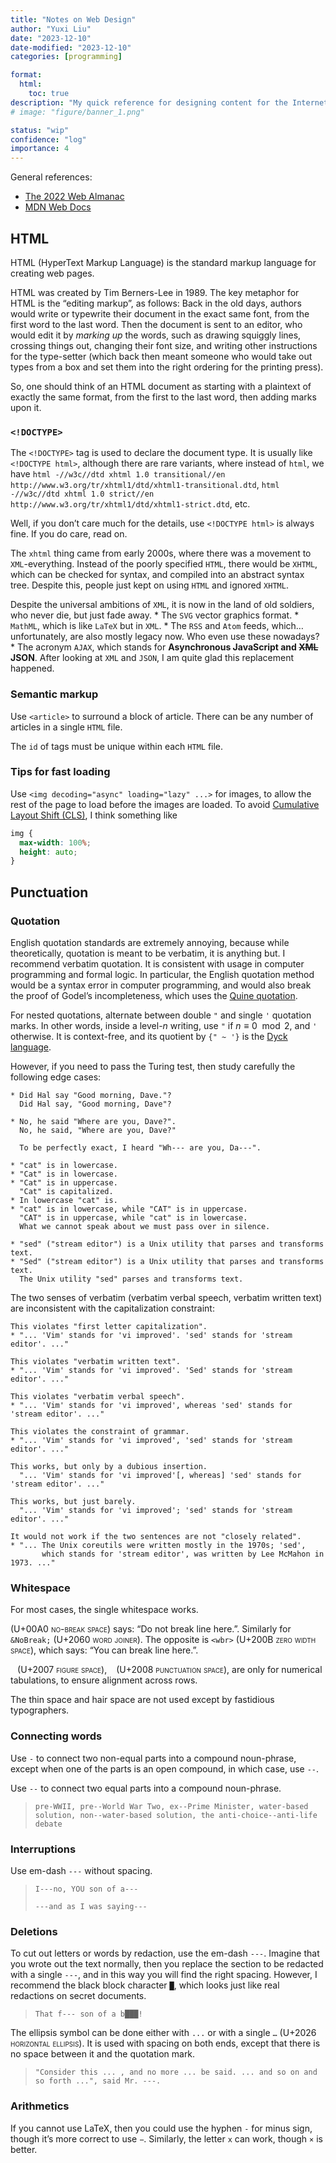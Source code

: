 ```yaml
---
title: "Notes on Web Design"
author: "Yuxi Liu"
date: "2023-12-10"
date-modified: "2023-12-10"
categories: [programming]

format:
  html:
    toc: true
description: "My quick reference for designing content for the Internet."
# image: "figure/banner_1.png"

status: "wip"
confidence: "log"
importance: 4
---
```


General references:

* [The 2022 Web Almanac](https://almanac.httparchive.org/en/2022/)
* [MDN Web Docs](https://developer.mozilla.org/en-US/)

## HTML

HTML (HyperText Markup Language) is the standard markup language for creating web pages.

HTML was created by Tim Berners-Lee in 1989. The key metaphor for HTML is the "editing markup", as follows: Back in the old days, authors would write or typewrite their document in the exact same font, from the first word to the last word. Then the document is sent to an editor, who would edit it by *marking up* the words, such as drawing squiggly lines, crossing things out, changing their font size, and writing other instructions for the type-setter (which back then meant someone who would take out types from a box and set them into the right ordering for the printing press).

So, one should think of an HTML document as starting with a plaintext of exactly the same format, from the first to the last word, then adding marks upon it.

### `<!DOCTYPE>`

The `<!DOCTYPE>` tag is used to declare the document type. It is usually like `<!DOCTYPE html>`, although there are rare variants, where instead of `html`, we have `html -//w3c//dtd xhtml 1.0 transitional//en http://www.w3.org/tr/xhtml1/dtd/xhtml1-transitional.dtd`, `html -//w3c//dtd xhtml 1.0 strict//en http://www.w3.org/tr/xhtml1/dtd/xhtml1-strict.dtd`, etc.

Well, if you don't care much for the details, use `<!DOCTYPE html>` is always fine. If you do care, read on.

The `xhtml` thing came from early 2000s, where there was a movement to `XML`-everything. Instead of the poorly specified `HTML`, there would be `XHTML`, which can be checked for syntax, and compiled into an abstract syntax tree. Despite this, people just kept on using `HTML` and ignored `XHTML`.

Despite the universal ambitions of `XML`, it is now in the land of old soldiers, who never die, but just fade away.
* The `SVG` vector graphics format.
* `MathML`, which is like `LaTeX` but in `XML`.
* The `RSS` and `Atom` feeds, which... unfortunately, are also mostly legacy now. Who even use these nowadays?
* The acronym `AJAX`, which stands for **Asynchronous JavaScript and ~~XML~~ JSON**. After looking at `XML` and `JSON`, I am quite glad this replacement happened.

### Semantic markup

Use `<article>` to surround a block of article. There can be any number of articles in a single `HTML` file.

The `id` of tags must be unique within each `HTML` file.

### Tips for fast loading

Use `<img decoding="async" loading="lazy" ...>` for images, to allow the rest of the page to load before the images are loaded. To avoid [Cumulative Layout Shift (CLS)](https://web.dev/articles/cls), I think something like 

```css
img {
  max-width: 100%;
  height: auto;
}
```

<!-- ### `<meta>`

## CSS 

## JavaScript -->

## Punctuation

### Quotation

English quotation standards are extremely annoying, because while theoretically, quotation is meant to be verbatim, it is anything but. I recommend verbatim quotation. It is consistent with usage in computer programming and formal logic. In particular, the English quotation method would be a syntax error in computer programming, and would also break the proof of Godel's incompleteness, which uses the [Quine quotation](https://en.wikipedia.org/wiki/Quasi-quotation).

For nested quotations, alternate between double `"` and single `'` quotation marks. In other words, inside a level-$n$ writing, use `"` if $n \equiv 0\mod 2$, and `'` otherwise. It is context-free, and its quotient by `{" ~ '}` is the [Dyck language](https://en.wikipedia.org/wiki/Dyck_language).

However, if you need to pass the Turing test, then study carefully the following edge cases:

```
* Did Hal say "Good morning, Dave."?
  Did Hal say, "Good morning, Dave"?

* No, he said "Where are you, Dave?".
  No, he said, "Where are you, Dave?"

  To be perfectly exact, I heard "Wh--- are you, Da---".

* "cat" is in lowercase.
* "Cat" is in lowercase.
* "Cat" is in uppercase.
  "Cat" is capitalized.
* In lowercase "cat" is.
* "cat" is in lowercase, while "CAT" is in uppercase.
  "CAT" is in uppercase, while "cat" is in lowercase.
  What we cannot speak about we must pass over in silence.

* "sed" ("stream editor") is a Unix utility that parses and transforms text.
* "Sed" ("stream editor") is a Unix utility that parses and transforms text.
  The Unix utility "sed" parses and transforms text.
```

The two senses of verbatim (verbatim verbal speech, verbatim written text) are inconsistent with the capitalization constraint:

```
This violates "first letter capitalization".
* "... 'Vim' stands for 'vi improved'. 'sed' stands for 'stream editor'. ..." 

This violates "verbatim written text".
* "... 'Vim' stands for 'vi improved'. 'Sed' stands for 'stream editor'. ..."

This violates "verbatim verbal speech".
* "... 'Vim' stands for 'vi improved', whereas 'sed' stands for 'stream editor'. ..."

This violates the constraint of grammar.
* "... 'Vim' stands for 'vi improved', 'sed' stands for 'stream editor'. ..."

This works, but only by a dubious insertion.
  "... 'Vim' stands for 'vi improved'[, whereas] 'sed' stands for 'stream editor'. ..."

This works, but just barely.
  "... 'Vim' stands for 'vi improved'; 'sed' stands for 'stream editor'. ..."

It would not work if the two sentences are not "closely related".
* "... The Unix coreutils were written mostly in the 1970s; 'sed',
       which stands for 'stream editor', was written by Lee McMahon in 1973. ..."
```

### Whitespace

For most cases, the single whitespace works.

` ` (U+00A0 [no-break space]{.smallcaps}) says: "Do not break line here.". Similarly for `&NoBreak;` (U+2060 [word joiner]{.smallcaps}). The opposite is `<wbr>` (U+200B [zero width space]{.smallcaps}), which says: "You can break line here.".

` ` (U+2007 [figure space]{.smallcaps}), ` ` (U+2008 [punctuation space]{.smallcaps}), are only for numerical tabulations, to ensure alignment across rows.

The thin space and hair space are not used except by fastidious typographers.

### Connecting words

Use `-` to connect two non-equal parts into a compound noun-phrase, except when one of the parts is an open compound, in which case, use `--`.

Use `--` to connect two equal parts into a compound noun-phrase.

> `pre-WWII, pre--World War Two, ex--Prime Minister, water-based solution, non--water-based solution, the anti-choice--anti-life debate`

### Interruptions

Use em-dash `---` without spacing.

> `I---no, YOU son of a---`
>
> `---and as I was saying---`

### Deletions

To cut out letters or words by redaction, use the em-dash `---`. Imagine that you wrote out the text normally, then you replace the section to be redacted with a single `---`, and in this way you will find the right spacing. However, I recommend the black block character `█`, which looks just like real redactions on secret documents.

> `That f--- son of a b███!`

The ellipsis symbol can be done either with `...` or with a single `…` (U+2026 [horizontal ellipsis]{.smallcaps}). It is used with spacing on both ends, except that there is no space between it and the quotation mark.

> `"Consider this ... , and no more ... be said. ... and so on and so forth ...", said Mr. ---.`

### Arithmetics

If you cannot use LaTeX, then you could use the hyphen `-` for minus sign, though it's more correct to use `−`. Similarly, the letter `x` can work, though `×` is better.


